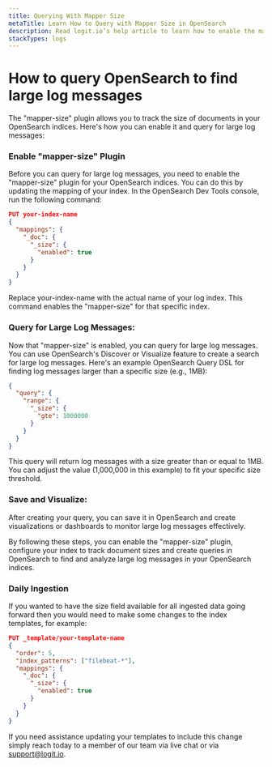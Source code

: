 ```yaml
---
title: Querying With Mapper Size
metaTitle: Learn How to Query with Mapper Size in OpenSearch
description: Read logit.io’s help article to learn how to enable the mapper-size plugin and discover how to query OpenSearch to find large log messages. 
stackTypes: logs
---
```


# How to query OpenSearch to find large log messages

The "mapper-size" plugin allows you to track the size of documents in your 
OpenSearch indices. Here's how you can enable it and query for large log messages:

### Enable "mapper-size" Plugin

Before you can query for large log messages, you need to enable the "mapper-size" 
plugin for your OpenSearch indices. You can do this by updating the 
mapping of your index. In the OpenSearch Dev Tools console, run the following command:

```json
PUT your-index-name
{
  "mappings": {
    "_doc": {
      "_size": {
        "enabled": true
      }
    }
  }
}

```
Replace your-index-name with the actual name of your log index. This command enables the "mapper-size" for that specific index.

### Query for Large Log Messages:
Now that "mapper-size" is enabled, you can query for large log messages. 
You can use OpenSearch's Discover or Visualize feature to create a 
search for large log messages. Here's an example OpenSearch Query DSL 
for finding log messages larger than a specific size (e.g., 1MB):

```json
{
  "query": {
    "range": {
      "_size": {
        "gte": 1000000
      }
    }
  }
}
```

This query will return log messages with a size greater than or equal to 1MB. 
You can adjust the value (1,000,000 in this example) to fit your specific size threshold.

### Save and Visualize:
After creating your query, you can save it in OpenSearch and create visualizations or dashboards to monitor large log messages effectively.

By following these steps, you can enable the "mapper-size" plugin, configure your index to track document sizes and create queries in OpenSearch to find and analyze large log messages in your OpenSearch indices.

### Daily Ingestion

If you wanted to have the size field available for all ingested data going forward then you would need to make some changes to the index templates, for example:

```json
PUT _template/your-template-name
{
  "order": 5,
  "index_patterns": ["filebeat-*"],
  "mappings": {
    "_doc": {
      "_size": {
        "enabled": true
      }
    }
  }
}
```

If you need assistance updating your templates to include this change 
simply reach today to a member of our team via live chat or via support@logit.io.